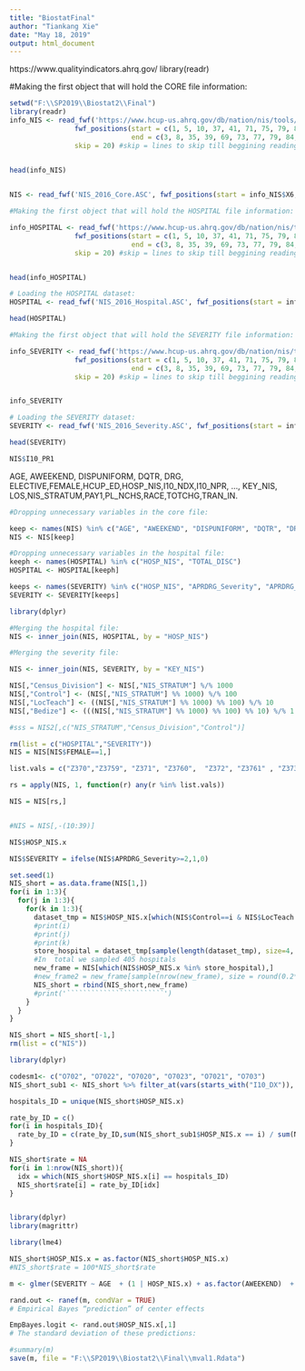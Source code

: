 ---
title: "BiostatFinal"
author: "Tiankang Xie"
date: "May 18, 2019"
output: html_document
---

https://www.qualityindicators.ahrq.gov/
library(readr)


#Making the first object that will hold the CORE file information:
```{r}
setwd("F:\\SP2019\\Biostat2\\Final")
library(readr)
info_NIS <- read_fwf('https://www.hcup-us.ahrq.gov/db/nation/nis/tools/stats/FileSpecifications_NIS_2016_Core.TXT', 
                fwf_positions(start = c(1, 5, 10, 37, 41, 71, 75, 79, 81, 86), 
                              end = c(3, 8, 35, 39, 69, 73, 77, 79, 84, 185)),  #use NA here for ragged (file ends abruptly when NA in last column)
                skip = 20) #skip = lines to skip till beggining reading the file
 

head(info_NIS)


NIS <- read_fwf('NIS_2016_Core.ASC', fwf_positions(start = info_NIS$X6, end = info_NIS$X7, col_names = info_NIS$X5)) 
```




```{r}
#Making the first object that will hold the HOSPITAL file information:

info_HOSPITAL <- read_fwf('https://www.hcup-us.ahrq.gov/db/nation/nis/tools/stats/FileSpecifications_NIS_2016_Hospital.TXT', 
                fwf_positions(start = c(1, 5, 10, 37, 41, 71, 75, 79, 81, 86), 
                              end = c(3, 8, 35, 39, 69, 73, 77, 79, 84, 185)),  #use NA here for ragged (file ends abruptly when NA in last column)
                skip = 20) #skip = lines to skip till beggining reading the file


head(info_HOSPITAL)
```

```{r}
# Loading the HOSPITAL dataset:
HOSPITAL <- read_fwf('NIS_2016_Hospital.ASC', fwf_positions(start = info_HOSPITAL$X6, end = info_HOSPITAL$X7, col_names = info_HOSPITAL$X5))   

head(HOSPITAL)
```


```{r}
#Making the first object that will hold the SEVERITY file information:

info_SEVERITY <- read_fwf('https://www.hcup-us.ahrq.gov/db/nation/nis/tools/stats/FileSpecifications_NIS_2016_Severity.TXT', 
                fwf_positions(start = c(1, 5, 10, 37, 41, 71, 75, 79, 81, 86), 
                              end = c(3, 8, 35, 39, 69, 73, 77, 79, 84, 185)),  #use NA here for ragged (file ends abruptly when NA in last column)
                skip = 20) #skip = lines to skip till beggining reading the file


info_SEVERITY


```

```{r}
# Loading the SEVERITY dataset:
SEVERITY <- read_fwf('NIS_2016_Severity.ASC', fwf_positions(start = info_SEVERITY$X6, end = info_SEVERITY$X7, col_names = info_SEVERITY$X5))   

head(SEVERITY)

NIS$I10_PR1
```

AGE, AWEEKEND, DISPUNIFORM, DQTR, DRG, ELECTIVE,FEMALE,HCUP_ED,HOSP_NIS,I10_NDX,I10_NPR, ..., KEY_NIS, LOS,NIS_STRATUM,PAY1,PL_NCHS,RACE,TOTCHG,TRAN_IN.
```{r}
#Dropping unnecessary variables in the core file:

keep <- names(NIS) %in% c("AGE", "AWEEKEND", "DISPUNIFORM", "DQTR", "DRG", "ELECTIVE", "FEMALE", "HCUP_ED", "HOSP_NIS", "I10_DX1", "I10_DX2", "I10_DX3", "I10_DX4", "I10_DX5", "I10_DX6", "I10_DX7", "I10_DX8", "I10_DX9", "I10_DX10", "I10_DX11", "I10_DX12", "I10_DX13", "I10_DX14", "I10_DX15", "I10_DX16", "I10_DX17", "I10_DX18", "I10_DX19", "I10_DX20", "I10_DX21", "I10_DX22", "I10_DX23", "I10_DX24", "I10_DX25", "I10_DX26", "I10_DX27", "I10_DX28", "I10_DX29", "I10_DX30", "I10_NDX", "I10_NPR", "I10_PR1", "I10_PR2", "I10_PR3", "I10_PR4", "I10_PR5", "I10_PR6", "I10_PR7", "I10_PR8", "I10_PR9", "I10_PR10", "I10_PR11", "I10_PR12", "I10_PR13", "I10_PR14", "I10_PR15", "KEY_NIS", "LOS", "PAY1", "PL_NCHS", "RACE", "TOTCHG", "TRAN_IN", "YEAR", "ZIPINC_QRTL","NIS_STRATUM" ) 
NIS <- NIS[keep]
```

```{r}
#Dropping unnecessary variables in the hospital file:
keeph <- names(HOSPITAL) %in% c("HOSP_NIS", "TOTAL_DISC")
HOSPITAL <- HOSPITAL[keeph]
```


```{r}
keeps <- names(SEVERITY) %in% c("HOSP_NIS", "APRDRG_Severity", "APRDRG_Risk_Mortality", "KEY_NIS")
SEVERITY <- SEVERITY[keeps]
```


```{r}
library(dplyr)

#Merging the hospital file:
NIS <- inner_join(NIS, HOSPITAL, by = "HOSP_NIS")

```

```{r}
#Merging the severity file:

NIS <- inner_join(NIS, SEVERITY, by = "KEY_NIS")

```


```{r}
NIS[,"Census_Division"] <- NIS[,"NIS_STRATUM"] %/% 1000
NIS[,"Control"] <- (NIS[,"NIS_STRATUM"] %% 1000) %/% 100
NIS[,"LocTeach"] <- ((NIS[,"NIS_STRATUM"] %% 1000) %% 100) %/% 10
NIS[,"Bedize"] <- (((NIS[,"NIS_STRATUM"] %% 1000) %% 100) %% 10) %/% 1

#sss = NIS2[,c("NIS_STRATUM","Census_Division","Control")]

rm(list = c("HOSPITAL","SEVERITY"))
NIS = NIS[NIS$FEMALE==1,]


```




```{r}

list.vals = c("Z370","Z3759", "Z371", "Z3760",  "Z372", "Z3761" , "Z373" , "Z3762" , "Z374" , "Z3763" , "Z3764" , "Z3751" , "Z3769" , "Z3752" , "Z377" , "Z3753" , "Z379", "Z3754","Z23")

rs = apply(NIS, 1, function(r) any(r %in% list.vals))

NIS = NIS[rs,]


#NIS = NIS[,-(10:39)]

NIS$HOSP_NIS.x

NIS$SEVERITY = ifelse(NIS$APRDRG_Severity>=2,1,0)

set.seed(1)
NIS_short = as.data.frame(NIS[1,])
for(i in 1:3){
  for(j in 1:3){
    for(k in 1:3){
      dataset_tmp = NIS$HOSP_NIS.x[which(NIS$Control==i & NIS$LocTeach ==j & NIS$Bedize ==k)]
      #print(i)
      #print(j)
      #print(k)
      store_hospital = dataset_tmp[sample(length(dataset_tmp), size=4, replace =F)]
      #In  total we sampled 405 hospitals
      new_frame = NIS[which(NIS$HOSP_NIS.x %in% store_hospital),]
      #new_frame2 = new_frame[sample(nrow(new_frame), size = round(0.2*nrow(new_frame)), replace = F),]
      NIS_short = rbind(NIS_short,new_frame)
      #print('````````````````````````')
    }
  }
}

NIS_short = NIS_short[-1,]
rm(list = c("NIS"))
```

```{r}
library(dplyr) 

codesm1<- c("O702", "O7022", "O7020", "O7023", "O7021", "O703")
NIS_short_sub1 <- NIS_short %>% filter_at(vars(starts_with("I10_DX")), any_vars(. %in% codesm1))

hospitals_ID = unique(NIS_short$HOSP_NIS.x)

rate_by_ID = c()
for(i in hospitals_ID){
  rate_by_ID = c(rate_by_ID,sum(NIS_short_sub1$HOSP_NIS.x == i) / sum(NIS_short$HOSP_NIS.x == i))
}

NIS_short$rate = NA
for(i in 1:nrow(NIS_short)){
  idx = which(NIS_short$HOSP_NIS.x[i] == hospitals_ID)
  NIS_short$rate[i] = rate_by_ID[idx]
}



```

```{r}
library(dplyr)
library(magrittr)

library(lme4)

NIS_short$HOSP_NIS.x = as.factor(NIS_short$HOSP_NIS.x)
#NIS_short$rate = 100*NIS_short$rate

m <- glmer(SEVERITY ~ AGE  + (1 | HOSP_NIS.x) + as.factor(AWEEKEND)  + as.factor(Control) + as.factor(LocTeach) + as.factor(Bedize) + TOTAL_DISC + as.factor(RACE), data =NIS_short,nAGQ = 7, famly = binomial())

rand.out <- ranef(m, condVar = TRUE)
# Empirical Bayes “prediction” of center effects

EmpBayes.logit <- rand.out$HOSP_NIS.x[,1]
# The standard deviation of these predictions:

#summary(m)
save(m, file = "F:\\SP2019\\Biostat2\\Final\\mval1.Rdata")

```